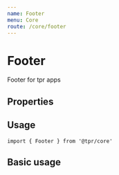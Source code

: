 ```yaml
---
name: Footer
menu: Core
route: /core/footer
---
```



# Footer

Footer for tpr apps

## Properties

<Props of={Footer} />

## Usage

```
import { Footer } from '@tpr/core'
```

## Basic usage

<Playground>
	<Footer
		logoUrl="https://www.thepensionsregulator.gov.uk/-/media/thepensionsregulator/images/logo/tpr-logo-footer.ashx"
		links={[
			{ title: 'Website help', url: '#' },
			{ title: 'Cymraeg', url: '#' },
			{ title: 'Site map', url: '#' },
		]}
		menus={[
			[
				{ title: 'Public service pension schemes', url: '#' },
				{ title: 'Lorem ipsum dolor', url: '#' },
				{ title: 'Lorem ipsum dolor', url: '#' },
				{ title: 'Lorem ipsum dolor', url: '#' },
				{ title: 'Lorem ipsum dolor', url: '#' },
			],
			[
				{ title: 'Lorem ipsum dolor', url: '#' },
				{ title: 'Lorem ipsum dolor', url: '#' },
				{ title: 'Lorem ipsum dolor', url: '#' },
				{ title: 'Lorem ipsum dolor', url: '#' },
				{ title: 'Lorem ipsum dolor', url: '#' },
			],
			[
				{ title: 'Lorem ipsum dolor', url: '#' },
				{ title: 'Lorem ipsum dolor', url: '#' },
				{ title: 'Lorem ipsum dolor', url: '#' },
				{ title: 'Lorem ipsum dolor', url: '#' },
				{ title: 'Lorem ipsum dolor', url: '#' },
			],
		]}
	/>
</Playground>
